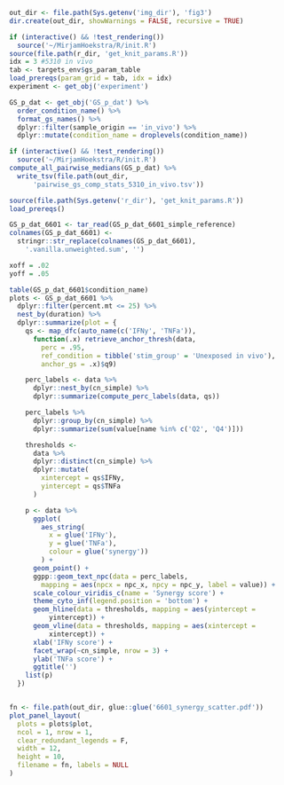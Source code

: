 ```r
out_dir <- file.path(Sys.getenv('img_dir'), 'fig3')
dir.create(out_dir, showWarnings = FALSE, recursive = TRUE)
```


```r
if (interactive() && !test_rendering())
  source('~/MirjamHoekstra/R/init.R')
source(file.path(r_dir, 'get_knit_params.R'))
idx = 3 #5310 in vivo
tab <- targets_env$gs_param_table
load_prereqs(param_grid = tab, idx = idx)
experiment <- get_obj('experiment')

GS_p_dat <- get_obj('GS_p_dat') %>%
  order_condition_name() %>%
  format_gs_names() %>%
  dplyr::filter(sample_origin == 'in_vivo') %>%
  dplyr::mutate(condition_name = droplevels(condition_name))

if (interactive() && !test_rendering())
  source('~/MirjamHoekstra/R/init.R')
compute_all_pairwise_medians(GS_p_dat) %>%
  write_tsv(file.path(out_dir, 
      'pairwise_gs_comp_stats_5310_in_vivo.tsv'))
```

```r
source(file.path(Sys.getenv('r_dir'), 'get_knit_params.R'))
load_prereqs()

GS_p_dat_6601 <- tar_read(GS_p_dat_6601_simple_reference)
colnames(GS_p_dat_6601) <-
  stringr::str_replace(colnames(GS_p_dat_6601),
    '.vanilla.unweighted.sum', '')
```




```r
xoff = .02
yoff = .05

table(GS_p_dat_6601$condition_name)
plots <- GS_p_dat_6601 %>%
  dplyr::filter(percent.mt <= 25) %>%
  nest_by(duration) %>%
  dplyr::summarize(plot = {
    qs <- map_dfc(auto_name(c('IFNy', 'TNFa')),
      function(.x) retrieve_anchor_thresh(data,
        perc = .95,
        ref_condition = tibble('stim_group' = 'Unexposed in vivo'),
        anchor_gs = .x)$q9)

    perc_labels <- data %>%
      dplyr::nest_by(cn_simple) %>%
      dplyr::summarize(compute_perc_labels(data, qs))

    perc_labels %>%
      dplyr::group_by(cn_simple) %>%
      dplyr::summarize(sum(value[name %in% c('Q2', 'Q4')]))

    thresholds <-
      data %>%
      dplyr::distinct(cn_simple) %>%
      dplyr::mutate(
        xintercept = qs$IFNy,
        yintercept = qs$TNFa
      )

    p <- data %>%
      ggplot(
        aes_string(
          x = glue('IFNy'),
          y = glue('TNFa'),
          colour = glue('synergy'))
        ) +
      geom_point() +
      ggpp::geom_text_npc(data = perc_labels,
        mapping = aes(npcx = npc_x, npcy = npc_y, label = value)) +
      scale_colour_viridis_c(name = 'Synergy score') +
      theme_cyto_inf(legend.position = 'bottom') +
      geom_hline(data = thresholds, mapping = aes(yintercept =
          yintercept)) +
      geom_vline(data = thresholds, mapping = aes(xintercept =
          xintercept)) +
      xlab('IFNy score') +
      facet_wrap(~cn_simple, nrow = 3) +
      ylab('TNFa score') +
      ggtitle('')
    list(p)
  })


fn <- file.path(out_dir, glue::glue('6601_synergy_scatter.pdf'))
plot_panel_layout(
  plots = plots$plot,
  ncol = 1, nrow = 1,
  clear_redundant_legends = F,
  width = 12,
  height = 10,
  filename = fn, labels = NULL
)
```

